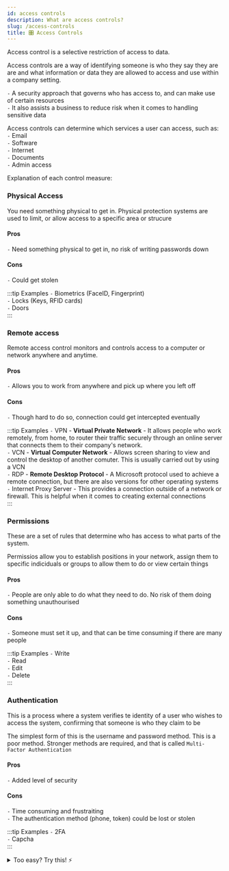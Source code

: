 ```yaml
---
id: access controls
description: What are access controls?
slug: /access-controls
title: 🎛️ Access Controls
---
```



Access control is a selective restriction of access to data. <br />

Access controls are a way of identifying someone is who they say they are are and what information or data they are allowed to access and use within a company setting. <br />

` - ` A security approach that governs who has access to, and can make use of certain resources <br />
` - ` It also assists a business to reduce risk when it comes to handling sensitive data <br />

Access controls can determine which services a user can access, such as: <br />
` - ` Email <br />
` - ` Software <br />
` - ` Internet <br />
` - ` Documents <br />
` - ` Admin access <br />

Explanation of each control measure: 

### Physical Access
You need something physical to get in. Physical protection systems are used to limit, or allow access to a specific area or strucure <br />

#### Pros
` - ` Need something physical to get in, no risk of writing passwords down

#### Cons
` - ` Could get stolen

:::tip Examples
` - ` Biometrics (FaceID, Fingerprint) <br />
` - ` Locks (Keys, RFID cards) <br />
` - ` Doors <br />
:::

### Remote access

Remote access control monitors and controls access to a computer or network anywhere and anytime. 

#### Pros
` - ` Allows you to work from anywhere and pick up where you left off

#### Cons
` - ` Though hard to do so, connection could get intercepted eventually

:::tip Examples
` - ` VPN - **Virtual Private Network** - It allows people who work remotely, from home, to router their traffic securely through an online server that connects them to their company's network. <br />
` - ` VCN - **Virtual Computer Network** - Allows screen sharing to view and control the desktop of another comuter. This is usually carried out by using a VCN <br />
` - ` RDP - **Remote Desktop Protocol** - A Microsoft protocol used to achieve a remote connection, but there are also versions for other operating systems <br />
` - ` Internet Proxy Server - This provides a connection outside of a network or firewall. This is helpful when it comes to creating external connections <br />
:::

### Permissions
These are a set of rules that determine who has access to what parts of the system. <br />

Permissios allow you to establish positions in your network, assign them to specific indiciduals or groups to allow them to do or view certain things <br />

#### Pros
` - ` People are only able to do what they need to do. No risk of them doing something unauthourised

#### Cons
` - ` Someone must set it up, and that can be time consuming if there are many people

:::tip Examples
` - ` Write <br />
` - ` Read <br />
` - ` Edit <br />
` - `  Delete <br />
:::

### Authentication
This is a process where a system verifies te identity of a user who wishes to access the system, confirming that someone is who they claim to be <br />

The simplest form of this is the username and password method. This is a poor method. Stronger methods are required, and that is called `Multi-Factor Authentication` <br />

#### Pros
` - ` Added level of security

#### Cons
` - ` Time consuming and frustraiting <br />
` - ` The authentication method (phone, token) could be lost or stolen

:::tip Examples
` - ` 2FA <br />
` - ` Capcha <br />
:::

<details>
  <summary>Too easy? Try this! ⚡</summary>

<iframe src="https://quizlet.com/681487389/match/embed?i=3loczc&x=1jj1" height="500" width="100%"></iframe>

</details>

</details>